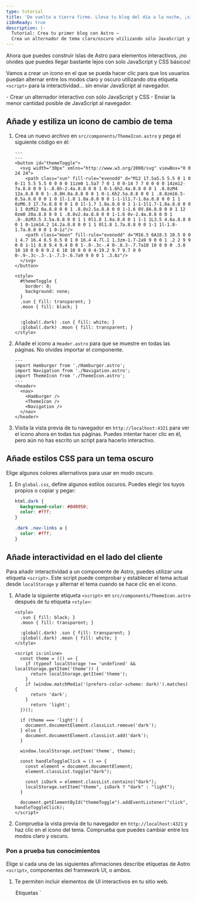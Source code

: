 ```yaml
---
type: tutorial
title: 'De vuelta a tierra firme. Lleva tu blog del día a la noche, ¡sin necesidad de islas!'
i18nReady: true
description: |-
  Tutorial: Crea tu primer blog con Astro —
  Crea un alternador de tema claro/oscuro utilizando sólo JavaScript y CSS
---
```




Ahora que puedes construir islas de Astro para elementos interactivos, ¡no olvides que puedes llegar bastante lejos con solo JavaScript y CSS básicos!

Vamos a crear un icono en el que se pueda hacer clic para que los usuarios puedan alternar entre los modos claro y oscuro utilizando otra etiqueta `<script>` para la interactividad... sin enviar JavaScript al navegador.

<PreCheck>
  - Crear un alternador interactivo con sólo JavaScript y CSS
  - Enviar la menor cantidad posible de JavaScript al navegador.
</PreCheck>

## Añade y estiliza un icono de cambio de tema

1. Crea un nuevo archivo en `src/components/ThemeIcon.astro` y pega el siguiente código en él:

    ```astro title="src/components/ThemeIcon.astro"
    ---
    ---
    <button id="themeToggle">
      <svg width="30px" xmlns="http://www.w3.org/2000/svg" viewBox="0 0 24 24">
        <path class="sun" fill-rule="evenodd" d="M12 17.5a5.5 5.5 0 1 0 0-11 5.5 5.5 0 0 0 0 11zm0 1.5a7 7 0 1 0 0-14 7 7 0 0 0 0 14zm12-7a.8.8 0 0 1-.8.8h-2.4a.8.8 0 0 1 0-1.6h2.4a.8.8 0 0 1 .8.8zM4 12a.8.8 0 0 1-.8.8H.8a.8.8 0 0 1 0-1.6h2.5a.8.8 0 0 1 .8.8zm16.5-8.5a.8.8 0 0 1 0 1l-1.8 1.8a.8.8 0 0 1-1-1l1.7-1.8a.8.8 0 0 1 1 0zM6.3 17.7a.8.8 0 0 1 0 1l-1.7 1.8a.8.8 0 1 1-1-1l1.7-1.8a.8.8 0 0 1 1 0zM12 0a.8.8 0 0 1 .8.8v2.5a.8.8 0 0 1-1.6 0V.8A.8.8 0 0 1 12 0zm0 20a.8.8 0 0 1 .8.8v2.4a.8.8 0 0 1-1.6 0v-2.4a.8.8 0 0 1 .8-.8zM3.5 3.5a.8.8 0 0 1 1 0l1.8 1.8a.8.8 0 1 1-1 1L3.5 4.6a.8.8 0 0 1 0-1zm14.2 14.2a.8.8 0 0 1 1 0l1.8 1.7a.8.8 0 0 1-1 1l-1.8-1.7a.8.8 0 0 1 0-1z"/>
        <path class="moon" fill-rule="evenodd" d="M16.5 6A10.5 10.5 0 0 1 4.7 16.4 8.5 8.5 0 1 0 16.4 4.7l.1 1.3zm-1.7-2a9 9 0 0 1 .2 2 9 9 0 0 1-11 8.8 9.4 9.4 0 0 1-.8-.3c-.4 0-.8.3-.7.7a10 10 0 0 0 .3.8 10 10 0 0 0 9.2 6 10 10 0 0 0 4-19.2 9.7 9.7 0 0 0-.9-.3c-.3-.1-.7.3-.6.7a9 9 0 0 1 .3.8z"/>
      </svg>
    </button>

    <style>
      #themeToggle {
        border: 0;
        background: none;
      }
      .sun { fill: transparent; }
      .moon { fill: black; }
      

      :global(.dark) .sun { fill: white; }
      :global(.dark) .moon { fill: transparent; }
    </style>
    ```

2. Añade el icono a `Header.astro` para que se muestre en todas las páginas. No olvides importar el componente.

    ```astro title="src/components/Header.astro" ins={4,9}
    ---
    import Hamburger from './Hamburger.astro';
    import Navigation from './Navigation.astro';
    import ThemeIcon from './ThemeIcon.astro';
    ---
    <header>
      <nav>
        <Hamburger />
        <ThemeIcon />
        <Navigation />
      </nav>
    </header>
    ```

3. Visita la vista previa de tu navegador en `http://localhost:4321` para ver el icono ahora en todas tus páginas. Puedes intentar hacer clic en él, pero aún no has escrito un script para hacerlo interactivo.

## Añade estilos CSS para un tema oscuro

Elige algunos colores alternativos para usar en modo oscuro.

1. En `global.css`, define algunos estilos oscuros. Puedes elegir los tuyos propios o copiar y pegar:

    ```css title="src/styles/global.css"
    html.dark {
      background-color: #0d0950;
      color: #fff;
    }

    .dark .nav-links a {
      color: #fff;
    }
    ```

## Añade interactividad en el lado del cliente

Para añadir interactividad a un componente de Astro, puedes utilizar una etiqueta `<script>`. Este script puede comprobar y establecer el tema actual desde `localStorage` y alternar el tema cuando se hace clic en el icono. 

1. Añade la siguiente etiqueta `<script>` en `src/components/ThemeIcon.astro` después de tu etiqueta `<style>`:

    ```astro title="src/components/ThemeIcon.astro" ins={9-37}
    <style>
      .sun { fill: black; }
      .moon { fill: transparent; }

      :global(.dark) .sun { fill: transparent; }
      :global(.dark) .moon { fill: white; }
    </style>

    <script is:inline>
      const theme = (() => {
        if (typeof localStorage !== 'undefined' && localStorage.getItem('theme')) {
          return localStorage.getItem('theme');
        }
        if (window.matchMedia('(prefers-color-scheme: dark)').matches) {
          return 'dark';
        }
          return 'light';
      })();
          
      if (theme === 'light') {
        document.documentElement.classList.remove('dark');
      } else {
        document.documentElement.classList.add('dark');
      }

      window.localStorage.setItem('theme', theme);

      const handleToggleClick = () => {
        const element = document.documentElement;
        element.classList.toggle("dark");
        
        const isDark = element.classList.contains("dark");
        localStorage.setItem("theme", isDark ? "dark" : "light");
      }

      document.getElementById("themeToggle").addEventListener("click", handleToggleClick);
    </script>
    ```

2. Comprueba la vista previa de tu navegador en `http://localhost:4321` y haz clic en el icono del tema. Comprueba que puedes cambiar entre los modos claro y oscuro.



<Box icon="question-mark">

### Pon a prueba tus conocimientos

Elige si cada una de las siguientes afirmaciones describe etiquetas de Astro `<script>`, componentes del framework UI, o ambos.

1. Te permiten incluir elementos de UI interactivos en tu sitio web.

    <MultipleChoice>
      <Option>
        Etiquetas `<script>` de Astro
      </Option>
      <Option>
        Componentes de frameworks de UI
      </Option>
      <Option isCorrect>
        Ambas opciones
      </Option>
    </MultipleChoice>

2. Los elementos crearán contenido estático en tu sitio a menos que incluyas un `client:` para enviar tu JavaScript al cliente y ejecutarlo en el navegador.

    <MultipleChoice>
      <Option>
       Etiquetas `<script>` de Astro
      </Option>
      <Option isCorrect>
        Componentes de frameworks de UI
      </Option>
      <Option>
        Ambas opciones
      </Option>
    </MultipleChoice>

3. Te permiten "probar" un nuevo framework sin necesidad de iniciar un proyecto completamente nuevo con esa pila tecnológica.

    <MultipleChoice>
      <Option>
        Etiquetas `<script>` de Astro
      </Option>
      <Option isCorrect>
        Componentes de frameworks de UI
      </Option>
      <Option>
        Ambas opciones
      </Option>
    </MultipleChoice>

4. Te permiten reutilizar el código que se ha escrito en otros frameworks y, a menudo, basta con soltarlos directamente en el sitio.

    <MultipleChoice>
      <Option>
        Etiquetas `<script>` de Astro
      </Option>
      <Option isCorrect>
        Componentes de frameworks de UI
      </Option>
      <Option>
        Ambas opciones
      </Option>
    </MultipleChoice>

5. Te permiten añadir interactividad sin necesidad de conocer o aprender otros frameworks de JavaScript.

    <MultipleChoice>
      <Option isCorrect>
        Etiquetas `<script>` de Astro
      </Option>
      <Option>
        Componentes de frameworks de UI
      </Option>
      <Option>
        Ambas opciones
      </Option>
    </MultipleChoice>
</Box>

<Box icon="check-list">

## Checklist

<Checklist>
- [ ] Puedo utilizar JavaScript para la interactividad cuando no quiero añadir un framework.
</Checklist>
</Box>

### Recursos

- [Script del lado del cliente `<script>` en Astro](/es/guides/client-side-scripts/)
